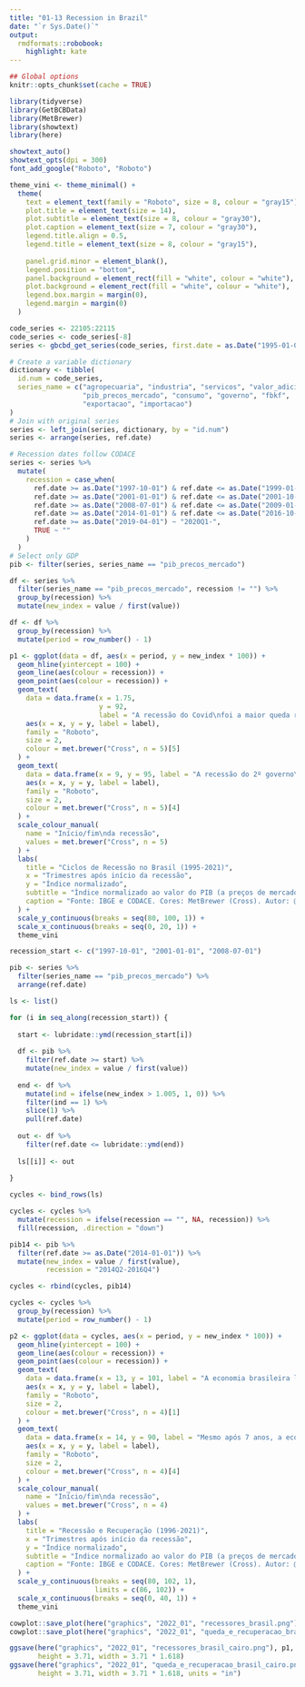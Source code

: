 ```yaml
---
title: "01-13 Recession in Brazil"
date: "`r Sys.Date()`"
output:
  rmdformats::robobook:
    highlight: kate
---
```


```r
## Global options
knitr::opts_chunk$set(cache = TRUE)
```


```r
library(tidyverse)
library(GetBCBData)
library(MetBrewer)
library(showtext)
library(here)

showtext_auto()
showtext_opts(dpi = 300)
font_add_google("Roboto", "Roboto")

theme_vini <- theme_minimal() +
  theme(
    text = element_text(family = "Roboto", size = 8, colour = "gray15"),
    plot.title = element_text(size = 14),
    plot.subtitle = element_text(size = 8, colour = "gray30"),
    plot.caption = element_text(size = 7, colour = "gray30"),
    legend.title.align = 0.5,
    legend.title = element_text(size = 8, colour = "gray15"),
    
    panel.grid.minor = element_blank(),
    legend.position = "bottom",
    panel.background = element_rect(fill = "white", colour = "white"),
    plot.background = element_rect(fill = "white", colour = "white"),
    legend.box.margin = margin(0),
    legend.margin = margin(0)
  )
```

```r
code_series <- 22105:22115
code_series <- code_series[-8]
series <- gbcbd_get_series(code_series, first.date = as.Date("1995-01-01"))
```


```r
# Create a variable dictionary
dictionary <- tibble(
  id.num = code_series,
  series_name = c("agropecuaria", "industria", "servicos", "valor_adicionado",
                  "pib_precos_mercado", "consumo", "governo", "fbkf",
                  "exportacao", "importacao")
)
# Join with original series
series <- left_join(series, dictionary, by = "id.num")
series <- arrange(series, ref.date)

# Recession dates follow CODACE
series <- series %>%
  mutate(
    recession = case_when(
      ref.date >= as.Date("1997-10-01") & ref.date <= as.Date("1999-01-01") ~ "1998Q1-1999Q1",
      ref.date >= as.Date("2001-01-01") & ref.date <= as.Date("2001-10-01") ~ "2001Q2-Q4",
      ref.date >= as.Date("2008-07-01") & ref.date <= as.Date("2009-01-01") ~ "2008Q4-2009Q1",
      ref.date >= as.Date("2014-01-01") & ref.date <= as.Date("2016-10-01") ~ "2014Q2-2016Q4",
      ref.date >= as.Date("2019-04-01") ~ "2020Q1-",
      TRUE ~ ""
    )
  )
# Select only GDP
pib <- filter(series, series_name == "pib_precos_mercado")

df <- series %>%
  filter(series_name == "pib_precos_mercado", recession != "") %>%
  group_by(recession) %>%
  mutate(new_index = value / first(value))

df <- df %>%
  group_by(recession) %>%
  mutate(period = row_number() - 1)
```


```r
p1 <- ggplot(data = df, aes(x = period, y = new_index * 100)) +
  geom_hline(yintercept = 100) +
  geom_line(aes(colour = recession)) +
  geom_point(aes(colour = recession)) +
  geom_text(
    data = data.frame(x = 1.75,
                      y = 92,
                      label = "A recessão do Covid\nfoi a maior queda relativa\ndo PIB na história recente."),
    aes(x = x, y = y, label = label),
    family = "Roboto",
    size = 2,
    colour = met.brewer("Cross", n = 5)[5]
  ) +
  geom_text(
    data = data.frame(x = 9, y = 95, label = "A recessão do 2º governo\nDilma foi a mais longa no\n período registrado"),
    aes(x = x, y = y, label = label),
    family = "Roboto",
    size = 2,
    colour = met.brewer("Cross", n = 5)[4]
  ) +
  scale_colour_manual(
    name = "Início/fim\nda recessão",
    values = met.brewer("Cross", n = 5) 
  ) +
  labs(
    title = "Ciclos de Recessão no Brasil (1995-2021)",
    x = "Trimestres após início da recessão",
    y = "Índice normalizado",
    subtitle = "Índice normalizado ao valor do PIB (a preços de mercado) imediatamente anterior ao início da recessão.\nA datação das recessões segue o CODACE (FGV).",
    caption = "Fonte: IBGE e CODACE. Cores: MetBrewer (Cross). Autor: @viniciusoike"
  ) +
  scale_y_continuous(breaks = seq(80, 100, 1)) +
  scale_x_continuous(breaks = seq(0, 20, 1)) +
  theme_vini
```


```r
recession_start <- c("1997-10-01", "2001-01-01", "2008-07-01")

pib <- series %>%
  filter(series_name == "pib_precos_mercado") %>%
  arrange(ref.date)

ls <- list()

for (i in seq_along(recession_start)) {
  
  start <- lubridate::ymd(recession_start[i])
  
  df <- pib %>%
    filter(ref.date >= start) %>%
    mutate(new_index = value / first(value))
  
  end <- df %>%
    mutate(ind = ifelse(new_index > 1.005, 1, 0)) %>%
    filter(ind == 1) %>%
    slice(1) %>%
    pull(ref.date)
  
  out <- df %>%
    filter(ref.date <= lubridate::ymd(end))
  
  ls[[i]] <- out
  
}

cycles <- bind_rows(ls)

cycles <- cycles %>%
  mutate(recession = ifelse(recession == "", NA, recession)) %>%
  fill(recession, .direction = "down")

pib14 <- pib %>%
  filter(ref.date >= as.Date("2014-01-01")) %>%
  mutate(new_index = value / first(value),
         recession = "2014Q2-2016Q4") 

cycles <- rbind(cycles, pib14)

cycles <- cycles %>%
  group_by(recession) %>%
  mutate(period = row_number() - 1)
```

```r

p2 <- ggplot(data = cycles, aes(x = period, y = new_index * 100)) +
  geom_hline(yintercept = 100) +
  geom_line(aes(colour = recession)) +
  geom_point(aes(colour = recession)) +
  geom_text(
    data = data.frame(x = 13, y = 101, label = "A economia brasileira levou 2 anos para\nse recuperar totalmente da Crise de 1998."),
    aes(x = x, y = y, label = label),
    family = "Roboto",
    size = 2,
    colour = met.brewer("Cross", n = 4)[1]
  ) +
  geom_text(
    data = data.frame(x = 14, y = 90, label = "Mesmo após 7 anos, a economia\n continua abaixo do nível pré-crise de 2014."),
    aes(x = x, y = y, label = label),
    family = "Roboto",
    size = 2,
    colour = met.brewer("Cross", n = 4)[4]
  ) +
  scale_colour_manual(
    name = "Início/fim\nda recessão",
    values = met.brewer("Cross", n = 4) 
  ) +
  labs(
    title = "Recessão e Recuperação (1996-2021)",
    x = "Trimestres após início da recessão",
    y = "Índice normalizado",
    subtitle = "Índice normalizado ao valor do PIB (a preços de mercado) imediatamente anterior ao início da recessão.\nA datação das recessões segue o CODACE (FGV).",
    caption = "Fonte: IBGE e CODACE. Cores: MetBrewer (Cross). Autor: @viniciusoike"
  ) +
  scale_y_continuous(breaks = seq(80, 102, 1),
                     limits = c(86, 102)) +
  scale_x_continuous(breaks = seq(0, 40, 1)) +
  theme_vini
```




```r

cowplot::save_plot(here("graphics", "2022_01", "recessores_brasil.png"), p1, dpi = 300)
cowplot::save_plot(here("graphics", "2022_01", "queda_e_recuperacao_brasil.png"), p2, dpi = 300)

ggsave(here("graphics", "2022_01", "recessores_brasil_cairo.png"), p1, type = "cairo",
       height = 3.71, width = 3.71 * 1.618)
ggsave(here("graphics", "2022_01", "queda_e_recuperacao_brasil_cairo.png"), p2, dpi = 300, type = "cairo",
       height = 3.71, width = 3.71 * 1.618, units = "in")
```

